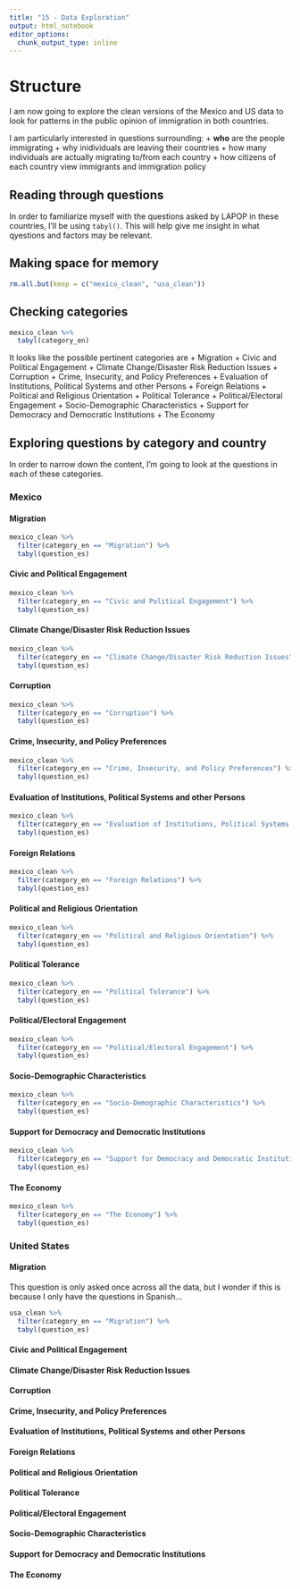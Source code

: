 ```yaml
---
title: "15 - Data Exploration"
output: html_notebook
editor_options: 
  chunk_output_type: inline
---
```


# Structure
I am now going to explore the clean versions of the Mexico and US data to look for patterns in the public opinion of immigration in both countries.

I am particularly interested in questions surrounding:
  + **who** are the people immigrating
  + why inidividuals are leaving their countries
  + how many individuals are actually migrating to/from each country
  + how citizens of each country view immigrants and immigration policy
  
## Reading through questions
In order to familiarize myself with the questions asked by LAPOP in these countries, I'll be using `tabyl()`. This will help give me insight in what qyestions and factors may be relevant.

## Making space for memory
```r
rm.all.but(keep = c("mexico_clean", "usa_clean"))
```

## Checking categories
```r
mexico_clean %>% 
  tabyl(category_en)
```

It looks like the possible pertinent categories are
  + Migration
  + Civic and Political Engagement
  + Climate Change/Disaster Risk Reduction Issues
  + Corruption
  + Crime, Insecurity, and Policy Preferences
  + Evaluation of Institutions, Political Systems and other Persons
  + Foreign Relations
  + Political and Religious Orientation
  + Political Tolerance
  + Political/Electoral Engagement
  + Socio-Demographic Characteristics
  + Support for Democracy and Democratic Institutions
  + The Economy

## Exploring questions by category and country
In order to narrow down the content, I'm going to look at the questions in each of these categories.

### Mexico
#### Migration
```r
mexico_clean %>% 
  filter(category_en == "Migration") %>% 
  tabyl(question_es)
```

#### Civic and Political Engagement
```r
mexico_clean %>% 
  filter(category_en == "Civic and Political Engagement") %>% 
  tabyl(question_es)
```


#### Climate Change/Disaster Risk Reduction Issues
```r
mexico_clean %>% 
  filter(category_en == "Climate Change/Disaster Risk Reduction Issues") %>% 
  tabyl(question_es)
```


#### Corruption
```r
mexico_clean %>% 
  filter(category_en == "Corruption") %>% 
  tabyl(question_es)
```


#### Crime, Insecurity, and Policy Preferences
```r
mexico_clean %>% 
  filter(category_en == "Crime, Insecurity, and Policy Preferences") %>% 
  tabyl(question_es)
```


#### Evaluation of Institutions, Political Systems and other Persons
```r
mexico_clean %>% 
  filter(category_en == "Evaluation of Institutions, Political Systems and other Persons") %>% 
  tabyl(question_es)
```


#### Foreign Relations
```r
mexico_clean %>% 
  filter(category_en == "Foreign Relations") %>% 
  tabyl(question_es)
```


#### Political and Religious Orientation
```r
mexico_clean %>% 
  filter(category_en == "Political and Religious Orientation") %>% 
  tabyl(question_es)
```


#### Political Tolerance
```r
mexico_clean %>% 
  filter(category_en == "Political Tolerance") %>% 
  tabyl(question_es)
```


#### Political/Electoral Engagement
```r
mexico_clean %>% 
  filter(category_en == "Political/Electoral Engagement") %>% 
  tabyl(question_es)
```


#### Socio-Demographic Characteristics
```r
mexico_clean %>% 
  filter(category_en == "Socio-Demographic Characteristics") %>% 
  tabyl(question_es)
```


#### Support for Democracy and Democratic Institutions
```r
mexico_clean %>% 
  filter(category_en == "Support for Democracy and Democratic Institutions") %>% 
  tabyl(question_es)
```


#### The Economy
```r
mexico_clean %>% 
  filter(category_en == "The Economy") %>% 
  tabyl(question_es)
```

### United States
#### Migration
This question is only asked once across all the data, but I wonder if this is because I only have the questions in Spanish...
```r
usa_clean %>% 
  filter(category_en == "Migration") %>% 
  tabyl(question_es)
```

#### Civic and Political Engagement
#### Climate Change/Disaster Risk Reduction Issues
#### Corruption
#### Crime, Insecurity, and Policy Preferences
#### Evaluation of Institutions, Political Systems and other Persons
#### Foreign Relations
#### Political and Religious Orientation
#### Political Tolerance
#### Political/Electoral Engagement
#### Socio-Demographic Characteristics
#### Support for Democracy and Democratic Institutions
#### The Economy